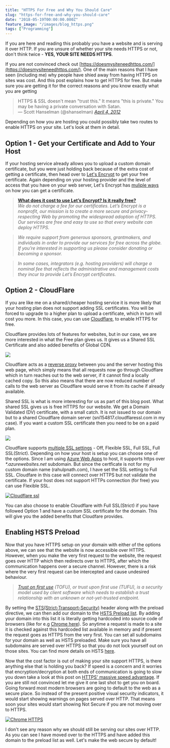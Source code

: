 ```yaml
---
title: "HTTPS For Free and Why You Should Care"
slug: "https-for-free-and-why-you-should-care"
date: "2018-05-19T00:00:00.000Z"
feature_image: "/images/blog_https.png"
tags: ["Programming"]
---
```


If you are here and reading this probably you have a website and is serving it over HTTP. If you are unsure of whether your site needs HTTPS or not, don't think twice - **YES, YOUR SITE NEEDS HTTPS**.

If you are not convinced check out [https://doesmysiteneedhttps.com/](https://doesmysiteneedhttps.com/). One of the main reasons that I have seen (including me) why people have shied away from having HTTPS on sites was cost. And this post explains how to get HTTPS for free. But make sure you are getting it for the correct reasons and you know exactly what you are getting

> HTTPS & SSL doesn't mean "trust this." It means "this is private." You may be having a private conversation with Satan.  
> — Scott Hanselman (@shanselman) [_April 4, 2012_](https://twitter.com/shanselman/status/187572289724887041?ref_src=twsrc%5Etfw)

Depending on how you are hosting you could possibly take two routes to enable HTTPS on your site. Let's look at them in detail.

Option 1 - Get your Certificate and Add to Your Host
----------------------------------------------------

If your hosting service already allows you to upload a custom domain certificate, but you were just holding back because of the extra cost of getting a certificate, then head over to [Let's Encrypt](https://letsencrypt.org/) to get your free certificate. Again depending on your hosting provider and the level of access that you have on your web server, Let's Encrypt has [muliple ways](https://letsencrypt.org/getting-started/) on how you can get a certificate.

> [**What does it cost to use Let’s Encrypt? Is it really free?**](https://letsencrypt.org/docs/faq/#general)  
> _We do not charge a fee for our certificates. Let’s Encrypt is a nonprofit, our mission is to create a more secure and privacy-respecting Web by promoting the widespread adoption of HTTPS. Our services are free and easy to use so that every website can deploy HTTPS._

> _We require support from generous sponsors, grantmakers, and individuals in order to provide our services for free across the globe. If you’re interested in supporting us please consider donating or becoming a sponsor._

> _In some cases, integrators (e.g. hosting providers) will charge a nominal fee that reflects the administrative and management costs they incur to provide Let’s Encrypt certificates._

Option 2 - CloudFlare
---------------------

If you are like me on a shared/cheaper hosting service it is more likely that your hosting plan does not support adding SSL certificates. You will be forced to upgrade to a higher plan to upload a certificate, which in turn will cost you more. In this case, you can use [Cloudflare](https://www.cloudflare.com/), to enable HTTPS for free.

Cloudflare provides lots of features for websites, but in our case, we are more interested in what the Free plan gives us. It gives us a Shared SSL Certificate and also added benefits of Global CDN.

![](/images/cloudflare_free_plan.png)

Cloudflare acts as a [reverse proxy](https://en.wikipedia.org/wiki/Reverse_proxy) between you and the server hosting this web page, which simply means that all requests now go through Cloudflare which in turn reaches out to the web server, if it cannot find a locally cached copy. So this also means that there are now reduced number of calls to the web server as Cloudflare would serve it from its cache if already available.

Shared SSL is what is more interesting for us as part of this blog post. What shared SSL gives us is free HTTPS for our website. We get a Domain Validated (DV) certificate, with a small catch. It is not issued to our domain but to a shared Cloudflare domain server (sni154817.cloudflaressl.com in my case). If you want a custom SSL certificate then you need to be on a paid plan.

![](/images/blog_ssl_certificate.png)

Cloudflare supports [multiple SSL settings](https://support.cloudflare.com/hc/en-us/articles/200170416) - Off, Flexible SSL, Full SSL, Full SSL(Strict). Depending on how your host is setup you can choose one of the options. Since I am using [Azure Web Apps](https://azure.microsoft.com/en-au/services/app-service/web/) to host, it supports https over _\*.azurewebsites.net_ subdomain. But since the certficate is not for my custom domain name (rahulpnath.com), I have set the SSL setting to Full SSL. Cloudfare in this case will connect over HTTPS but not validate the certificate. If your host does not support HTTPs connection (for free) you can use Flexible SSL.

[![Cloudflare ssl](/images/cloudflare_ssl_modes.png)](https://www.cloudflare.com/ssl/)

You can also choose to enable Cloudflare with Full SSL(Strict) if you have followed Option 1 and have a custom SSL certificate for the domain. This will give you the added benefits that Cloudfare provides.

Enabling HSTS Preload
---------------------

Now that you have HTTPS setup on your domain with either of the options above, we can see that the website is now accessible over HTTPS. However, when you make the very first request to the website, the request goes over HTTP which then redirects over to HTTPS, after which the communication happens over a secure channel. However, there is a risk where the very first request can be intercepted and cause undesired behaviour.

> _[Trust on first use](https://en.wikipedia.org/wiki/Trust_on_first_use) (TOFU), or trust upon first use (TUFU), is a security model used by client software which needs to establish a trust relationship with an unknown or not-yet-trusted endpoint._

By setting the [STS(Strict-Transport-Security)](https://developer.mozilla.org/en-US/docs/Web/HTTP/Headers/Strict-Transport-Security) header along with the preload directive, we can then add our domain to the [HSTS Preload list](https://hstspreload.org/). By adding your domain into this list it is literally getting hardcoded into source code of browsers (like for e.g [Chrome here](https://chromium.googlesource.com/chromium/src/net/+/master/http/transport_security_state_static.json)). So anytime a request is made to a site it is checked against this hardcoded list available in memory and if present the request goes as HTTPS from the very first. You can set all subdomains for your domain as well as HSTS preloaded. Make sure you have all subdomains are served over HTTPS so that you do not lock yourself out on those sites. You can find more details on HSTS [here](https://scotthelme.co.uk/hsts-the-missing-link-in-tls/).

Now that the cost factor is out of making your site support HTTPS, is there anything else that is holding you back? If speed is a concern and it worries that encryption/decryption at both ends of communication is going to slow you down take a look at this post on [HTTPS' massive speed advantage](https://www.troyhunt.com/i-wanna-go-fast-https-massive-speed-advantage/). If you are still not convinced let me give it one last shot to get you on board. Going forward most modern browsers are going to default to the web as a secure place. So instead of the present positive visual security indicators, it would start showing warnings on pages served over HTTP. That means soon your sites would start showing Not Secure if you are not moving over to HTTPS.

[![Chrome HTTPS](/images/chrome_https.png)](https://blog.chromium.org/2018/05/evolving-chromes-security-indicators.html)

I don't see any reason why we should still be serving our sites over HTTP. As you can see I have moved over to the HTTPS and have added this domain to the preload list as well. Let's make the web secure by default!